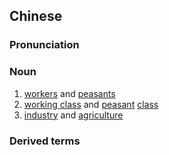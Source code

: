 {{also|工农}}
==Chinese==
{{zh-forms|s=工农}}

===Pronunciation===
{{zh-pron
|m=gōngnóng
|cat=n
}}

===Noun===
{{zh-noun}}

# [[worker]]s and [[peasant]]s
# [[working class]] and [[peasant]] [[class]]
# [[industry]] and [[agriculture]]

===Derived terms===
{{zh-der|工農兵|工農聯盟|工農業|中國工農紅軍}}